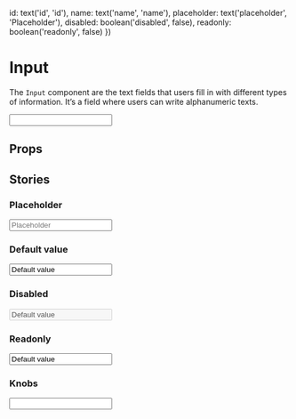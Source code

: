 
  id: text('id', 'id'),
  name: text('name', 'name'),
  placeholder: text('placeholder', 'Placeholder'),
  disabled: boolean('disabled', false),
  readonly: boolean('readonly', false)
})

<Meta title="Atoms/Input" component={Input} />

# Input

The `Input` component are the text fields that users fill in with different types of information. It’s a field where users can write alphanumeric texts.

<Preview>
  <Story name="Default">
    <Input />
  </Story>
</Preview>

## Props

<Props of={Input} />

## Stories

### Placeholder

<Preview>
  <Story name="Placeholder">
    <Input placeholder="Placeholder" />
  </Story>
</Preview>

### Default value

<Preview>
  <Story name="Default value">
    <Input placeholder="Placeholder" value="Default value" />
  </Story>
</Preview>

### Disabled

<Preview>
  <Story name="Disabled">
    <Input placeholder="Placeholder" value="Default value" disabled />
  </Story>
</Preview>

### Readonly

<Preview>
  <Story name="Readonly">
    <Input placeholder="Placeholder" value="Default value" readonly />
  </Story>
</Preview>

### Knobs

<Preview>
  <Story name="Knobs">
    <Input {...knobsProps()} />
  </Story>
</Preview>
